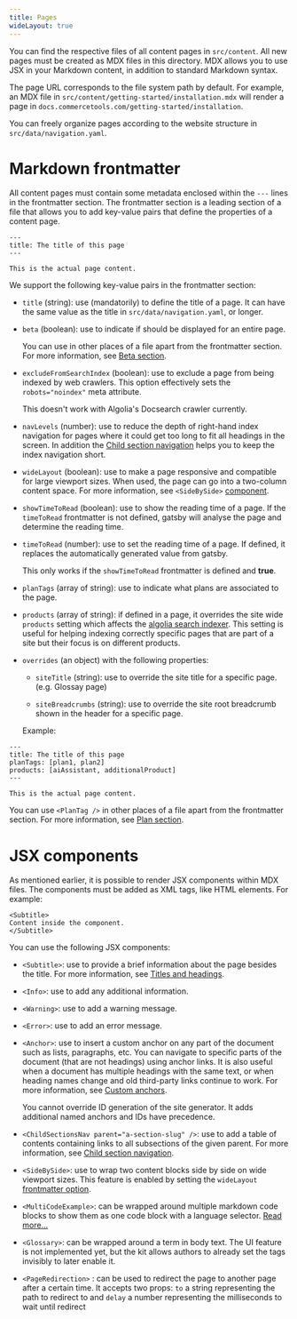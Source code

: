 ```yaml
---
title: Pages
wideLayout: true
---
```


You can find the respective files of all content pages in `src/content`. All new pages must be created as MDX files in this directory. MDX allows you to use JSX in your Markdown content, in addition to standard Markdown syntax.

The page URL corresponds to the file system path by default. For example, an MDX file in `src/content/getting-started/installation.mdx` will render a page in `docs.commercetools.com/getting-started/installation`.

You can freely organize pages according to the website structure in `src/data/navigation.yaml`.

# Markdown frontmatter

All content pages must contain some metadata enclosed within the `---` lines in the frontmatter section. The frontmatter section is a leading section of a file that allows you to add key-value pairs that define the properties of a content page.

```mdx
---
title: The title of this page
---

This is the actual page content.
```

We support the following key-value pairs in the frontmatter section:

- `title` (string): use (mandatorily) to define the title of a page. It can have the same value as the title in `src/data/navigation.yaml`, or longer.
- `beta` (boolean): use to indicate if <Beta /> should be displayed for an entire page.

  <Info>

  You can use <Beta /> in other places of a file apart from the frontmatter section. For more information, see [Beta section](/writing/sample#beta-section).

  </Info>

- `excludeFromSearchIndex` (boolean): use to exclude a page from being indexed by web crawlers. This option effectively sets the `robots="noindex"` meta attribute.

  <Warning>

  This doesn't work with Algolia's Docsearch crawler currently.

  </Warning>

- `navLevels` (number): use to reduce the depth of right-hand index navigation for pages where it could get too long to fit all headings in the screen. In addition the [Child section navigation](/writing/navigation#child-section-navigation) helps you to keep the index navigation short.

- `wideLayout` (boolean)<Anchor name="wide-layout" />: use to make a page responsive and compatible for large viewport sizes. When used, the page can go into a two-column content space. For more information, see `<SideBySide>` [component](#side-by-side).

- `showTimeToRead` (boolean)<Anchor name="show-time-to-read" />: use to show the reading time of a page. If the `timeToRead` frontmatter is not defined, gatsby will analyse the page and determine the reading time.

- `timeToRead` (number)<Anchor name="time-to-read" />: use to set the reading time of a page. If defined, it replaces the automatically generated value from gatsby.

  <Warning>

  This only works if the `showTimeToRead` frontmatter is defined and **true**.

  </Warning>

- `planTags` (array of string): use to indicate what plans are associated to the page.

- `products` (array of string): if defined in a page, it overrides the site wide `products` setting which affects the [algolia search indexer](/configuration/algolia-search#per-site-tags-configuration). This setting is useful for helping indexing correctly specific pages that are part of a site but their focus is on different products.

- `overrides` (an object) with the following properties:

  - `siteTitle` (string): use to override the site title for a specific page. (e.g. Glossay page)

  - `siteBreadcrumbs` (string): use to override the site root breadcrumb shown in the header for a specific page.

  Example:

```mdx
---
title: The title of this page
planTags: [plan1, plan2]
products: [aiAssistant, additionalProduct]
---

This is the actual page content.
```

  <Info>

  You can use `<PlanTag />` in other places of a file apart from the frontmatter section. For more information, see [Plan section](/writing/sample#plan-section).

  </Info>

# JSX components

As mentioned earlier, it is possible to render JSX components within MDX files.
The components must be added as XML tags, like HTML elements. For example:

```mdx
<Subtitle>
Content inside the component.
</Subtitle>
```

You can use the following JSX components:

- `<Subtitle>`: use to provide a brief information about the page besides the title. For more information, see [Titles and headings](/writing/markdown#headings).
- `<Info>`: use to add any additional information.
- `<Warning>`: use to add a warning message.
- `<Error>`: use to add an error message.
- `<Anchor>`: use to insert a custom anchor on any part of the document such as lists, paragraphs, etc.
  You can navigate to specific parts of the document (that are not headings) using anchor links.
  It is also useful when a document has multiple headings with the same text, or when heading names change and old third-party links continue to work.
  For more information, see [Custom anchors](/writing/markdown#custom-link-targets).

    <Info>
  You cannot override ID generation of the site generator.
  It adds additional named anchors and IDs have precedence.
    </Info>

- `<ChildSectionsNav parent="a-section-slug" />`: use to add a table of contents containing links to all subsections of the given parent.
  For more information, see [Child section navigation](/writing/navigation#child-section-navigation).
- `<SideBySide>`<Anchor name="side-by-side" />: use to wrap two content blocks side by side on wide viewport sizes.
  This feature is enabled by setting the `wideLayout` [frontmatter option](#wide-layout).
- `<MultiCodeExample>`: can be wrapped around multiple markdown code blocks to show them as one code block with a language selector. [Read more...](/writing/code)
- `<Glossary>`: can be wrapped around a term in body text. The UI feature is not implemented yet, but the kit allows authors to already set the tags invisibly to later enable it.
- `<PageRedirection>` : can be used to redirect the page to another page after a certain time. It accepts two props: `to` a string representing the path to redirect to and `delay` a number representing the milliseconds to wait until redirect
